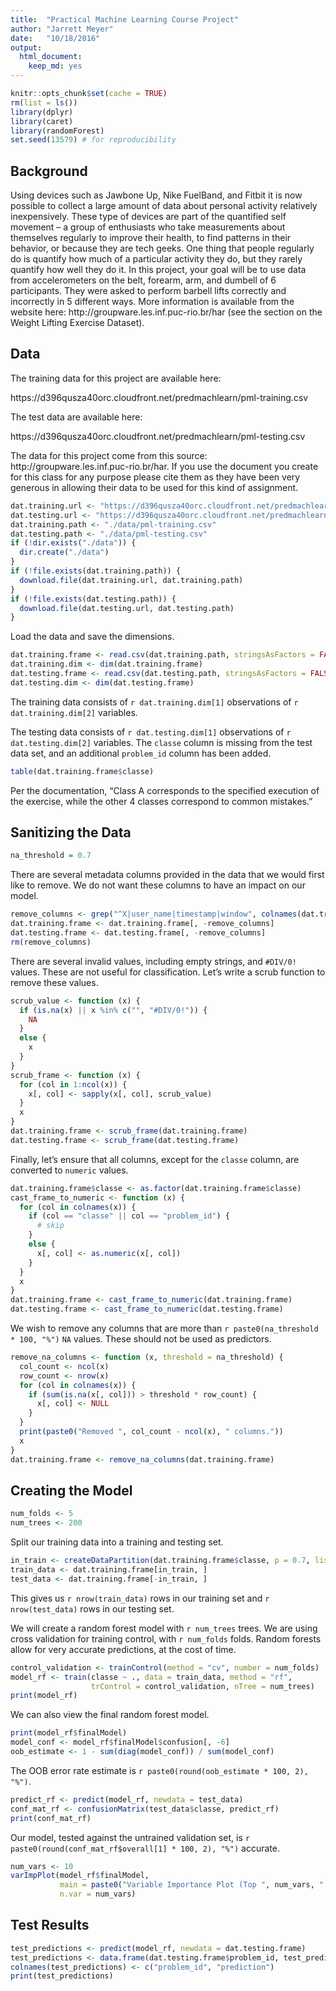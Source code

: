 ```yaml
---
title:  "Practical Machine Learning Course Project"
author: "Jarrett Meyer"
date:   "10/18/2016"
output: 
  html_document: 
    keep_md: yes
---
```


```r
knitr::opts_chunk$set(cache = TRUE)
rm(list = ls())
library(dplyr)
library(caret)
library(randomForest)
set.seed(13579) # for reproducibility
```

## Background

Using devices such as Jawbone Up, Nike FuelBand, and Fitbit it is now possible to collect a large amount of data about personal activity relatively inexpensively. These type of devices are part of the quantified self movement – a group of enthusiasts who take measurements about themselves regularly to improve their health, to find patterns in their behavior, or because they are tech geeks. One thing that people regularly do is quantify how much of a particular activity they do, but they rarely quantify how well they do it. In this project, your goal will be to use data from accelerometers on the belt, forearm, arm, and dumbell of 6 participants. They were asked to perform barbell lifts correctly and incorrectly in 5 different ways. More information is available from the website here: http://groupware.les.inf.puc-rio.br/har (see the section on the Weight Lifting Exercise Dataset).

## Data

The training data for this project are available here:

https://d396qusza40orc.cloudfront.net/predmachlearn/pml-training.csv

The test data are available here:

https://d396qusza40orc.cloudfront.net/predmachlearn/pml-testing.csv

The data for this project come from this source: http://groupware.les.inf.puc-rio.br/har. If you use the document you create for this class for any purpose please cite them as they have been very generous in allowing their data to be used for this kind of assignment.

```r
dat.training.url <- "https://d396qusza40orc.cloudfront.net/predmachlearn/pml-training.csv"
dat.testing.url <- "https://d396qusza40orc.cloudfront.net/predmachlearn/pml-testing.csv"
dat.training.path <- "./data/pml-training.csv"
dat.testing.path <- "./data/pml-testing.csv"
if (!dir.exists("./data")) {
  dir.create("./data")
}
if (!file.exists(dat.training.path)) {
  download.file(dat.training.url, dat.training.path)
}
if (!file.exists(dat.testing.path)) {
  download.file(dat.testing.url, dat.testing.path)
}
```

Load the data and save the dimensions.

```r
dat.training.frame <- read.csv(dat.training.path, stringsAsFactors = FALSE)
dat.training.dim <- dim(dat.training.frame)
dat.testing.frame <- read.csv(dat.testing.path, stringsAsFactors = FALSE)
dat.testing.dim <- dim(dat.testing.frame)
```

The training data consists of `r dat.training.dim[1]` observations of `r dat.training.dim[2]` variables.

The testing data consists of `r dat.testing.dim[1]` observations of `r dat.testing.dim[2]` variables. The `classe` column is missing from the test data set, and an additional `problem_id` column has been added.

```r
table(dat.training.frame$classe)
```

Per the documentation, "Class A corresponds to the specified execution of the exercise, while the other 4 classes correspond to common mistakes."

## Sanitizing the Data

```r
na_threshold = 0.7
```

There are several metadata columns provided in the data that we would first like to remove. We do not want these columns to have an impact on our model.

```r
remove_columns <- grep("^X|user_name|timestamp|window", colnames(dat.training.frame))
dat.training.frame <- dat.training.frame[, -remove_columns]
dat.testing.frame <- dat.testing.frame[, -remove_columns]
rm(remove_columns)
```

There are several invalid values, including empty strings, and `#DIV/0!` values. These are not useful for classification. Let's write a scrub function to remove these values.

```r
scrub_value <- function (x) {
  if (is.na(x) || x %in% c("", "#DIV/0!")) {
    NA
  }
  else {
    x
  }
}
scrub_frame <- function (x) {
  for (col in 1:ncol(x)) {
    x[, col] <- sapply(x[, col], scrub_value)
  }
  x
}
dat.training.frame <- scrub_frame(dat.training.frame)
dat.testing.frame <- scrub_frame(dat.testing.frame)
```

Finally, let's ensure that all columns, except for the `classe` column, are converted to `numeric` values.

```r
dat.training.frame$classe <- as.factor(dat.training.frame$classe)
cast_frame_to_numeric <- function (x) {
  for (col in colnames(x)) {
    if (col == "classe" || col == "problem_id") {
      # skip
    }
    else {
      x[, col] <- as.numeric(x[, col])       
    }
  }
  x
}
dat.training.frame <- cast_frame_to_numeric(dat.training.frame)
dat.testing.frame <- cast_frame_to_numeric(dat.testing.frame)
```

We wish to remove any columns that are more than `r paste0(na_threshold * 100, "%")` `NA` values. These should not be used as predictors.

```r
remove_na_columns <- function (x, threshold = na_threshold) {
  col_count <- ncol(x)
  row_count <- nrow(x)
  for (col in colnames(x)) {
    if (sum(is.na(x[, col])) > threshold * row_count) {
      x[, col] <- NULL
    }
  }
  print(paste0("Removed ", col_count - ncol(x), " columns."))
  x
}
dat.training.frame <- remove_na_columns(dat.training.frame)
```

## Creating the Model

```r
num_folds <- 5
num_trees <- 200
```

Split our training data into a training and testing set.

```r
in_train <- createDataPartition(dat.training.frame$classe, p = 0.7, list = FALSE)
train_data <- dat.training.frame[in_train, ]
test_data <- dat.training.frame[-in_train, ]
```

This gives us `r nrow(train_data)` rows in our training set and `r nrow(test_data)` rows in our testing set.

We will create a random forest model with `r num_trees` trees. We are using cross validation for training control, with `r num_folds` folds. Random forests allow for very accurate predictions, at the cost of time.

```r
control_validation <- trainControl(method = "cv", number = num_folds)
model_rf <- train(classe ~ ., data = train_data, method = "rf",
                  trControl = control_validation, nTree = num_trees)
print(model_rf)
```

We can also view the final random forest model.

```r
print(model_rf$finalModel)
model_conf <- model_rf$finalModel$confusion[, -6]
oob_estimate <- 1 - sum(diag(model_conf)) / sum(model_conf)
```

The OOB error rate estimate is `r paste0(round(oob_estimate * 100, 2), "%")`.

```r
predict_rf <- predict(model_rf, newdata = test_data)
conf_mat_rf <- confusionMatrix(test_data$classe, predict_rf)
print(conf_mat_rf)
```

Our model, tested against the untrained validation set, is `r paste0(round(conf_mat_rf$overall[1] * 100, 2), "%")` accurate.

```r
num_vars <- 10
varImpPlot(model_rf$finalModel, 
           main = paste0("Variable Importance Plot (Top ", num_vars, " Variables"),
           n.var = num_vars)
```

## Test Results

```r
test_predictions <- predict(model_rf, newdata = dat.testing.frame)
test_predictions <- data.frame(dat.testing.frame$problem_id, test_predictions)
colnames(test_predictions) <- c("problem_id", "prediction")
print(test_predictions)
```

